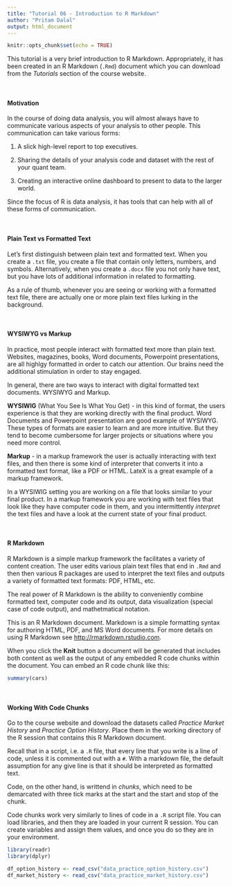 ```yaml
---
title: "Tutorial 06 - Introduction to R Markdown"
author: "Pritam Dalal"
output: html_document
---
```


```r
knitr::opts_chunk$set(echo = TRUE)
```


This tutorial is a very brief introduction to R Markdown.  Appropriately, it has been created in an R Markdown (`.Rmd`) document which you can download from the *Tutorials* section of the course website.

&nbsp;

#### Motivation

In the course of doing data analysis, you will almost always have to communicate various aspects of your analysis to other people.  This communication can take various forms:

1. A slick high-level report to top executives.

1. Sharing the details of your analysis code and dataset with the rest of your quant team.

1. Creating an interactive online dashboard to present to data to the larger world.  

Since the focus of R is data analysis, it has tools that can help with all of these forms of communication.

&nbsp;

#### Plain Text vs Formatted Text

Let's first distinguish between plain text and formatted text.  When you create a `.txt` file, you create a file that contain only letters, numbers, and symbols.  Alternatively, when you create a `.docx` file you not only have text, but you have lots of additional information in related to formatting.


As a rule of thumb, whenever you are seeing or working with a formatted text file, there are actually one or more plain text files lurking in the background.

&nbsp;

#### WYSIWYG vs Markup

In practice, most people interact with formatted text more than plain text.  Websites, magazines, books, Word documents, Powerpoint presentations, are all highlgy formatted in order to catch our attention.  Our brains need the additional stimulation in order to stay engaged.

In general, there are two ways to interact with digital formatted text documents.  WYSIWYG and Markup.


**WYSIWIG** (What You See Is What You Get) - in this kind of format, the users experience is that they are working directly with the final product.  Word Documents and Powerpoint presentation are good example of WYSIWYG.  These types of formats are easier to learn and are more intuitive.  But they tend to become cumbersome for larger projects or situations where you need more control.

**Markup** - in a markup framework the user is actually interacting with text files, and then there is some kind of interpreter that converts it into a formatted text format, like a PDF or HTML.  LateX is a great example of a markup framework.


In a WYSIWIG setting you are working on a file that looks similar to your final product.  In a markup framework you are working with text files that look like they have computer code in them, and you intermittently *interpret* the text files and have a look at the current state of your final product.

&nbsp;

#### R Markdown

R Markdown is a simple markup framework the facilitates a variety of content creation.  The user edits various plain text files that end in `.Rmd` and then then various R packages are used to interpret the text files and outputs a variety of formatted text formats: PDF, HTML, etc.

The real power of R Markdown is the ability to conveniently combine formatted text, computer code and its output, data visualization (special case of code output), and mathetmatical notation.

This is an R Markdown document. Markdown is a simple formatting syntax for authoring HTML, PDF, and MS Word documents. For more details on using R Markdown see <http://rmarkdown.rstudio.com>.

When you click the **Knit** button a document will be generated that includes both content as well as the output of any embedded R code chunks within the document. You can embed an R code chunk like this:

```r
summary(cars)
```



&nbsp;

#### Working With Code Chunks

Go to the course website and download the datasets called *Practice Market History* and *Practice Option History*.  Place them in the working directory of the R session that contains this R Markdown document.

Recall that in a script, i.e. a `.R` file, that every line that you write is a line of code, unless it is commented out with a `#`.  With a markdown file, the default assumption for any give line is that it should be interpreted as formatted text.  

Code, on the other hand, is writtend in *chunks*, which need to be demarcated with three tick marks  at the start and the start and stop of the chunk.


Code chunks work very similarly to lines of code in a `.R` script file.  You can load libraries, and then they are loaded in your current R session.  You can create variables and assign them values, and once you do so they are in your environment.  

```r
library(readr)
library(dplyr)
```

```r
df_option_history <- read_csv("data_practice_option_history.csv")
df_market_history <- read_csv("data_practice_market_history.csv")
```
